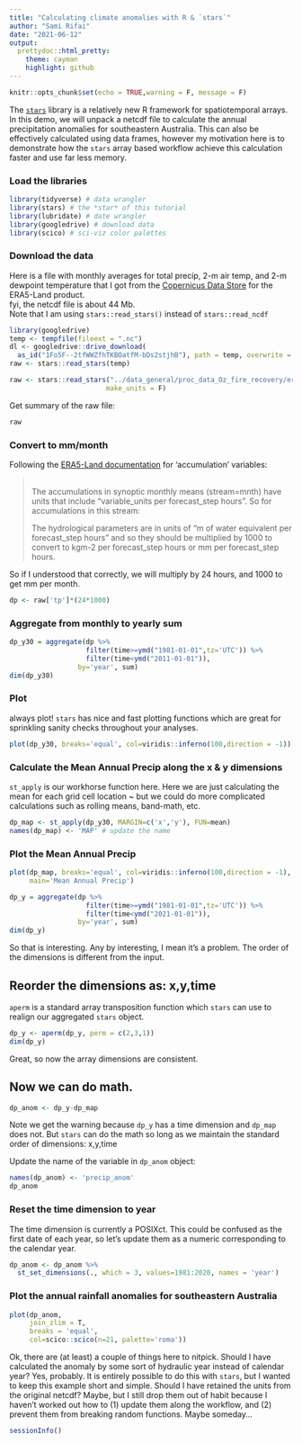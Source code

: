 ```yaml
---
title: "Calculating climate anomalies with R & `stars`"
author: "Sami Rifai"
date: "2021-06-12"
output:
  prettydoc::html_pretty:
    theme: cayman
    highlight: github
---
```


```r
knitr::opts_chunk$set(echo = TRUE,warning = F, message = F)
```

The [`stars`](https://r-spatial.github.io/stars/) library is a relatively new R framework for spatiotemporal arrays. In this demo, we will unpack a netcdf file to calculate the annual precipitation anomalies for southeastern Australia. This can also be effectively calculated using data frames, however my motivation here is to demonstrate how the `stars` array based workflow achieve this calculation faster and use far less memory.

### Load the libraries

```r
library(tidyverse) # data wrangler
library(stars) # the *star* of this tutorial
library(lubridate) # date wrangler
library(googledrive) # download data
library(scico) # sci-viz color palettes
```

### Download the data

Here is a file with monthly averages for total precip, 2-m air temp, and 2-m dewpoint temperature that I got from the [Copernicus Data Store](https://cds.climate.copernicus.eu/cdsapp#!/dataset/reanalysis-era5-land-monthly-means?tab=form) for the ERA5-Land product.\
fyi, the netcdf file is about 44 Mb.\
Note that I am using `stars::read_stars()` instead of `stars::read_ncdf`

```r
library(googledrive)
temp <- tempfile(fileext = ".nc")
dl <- googledrive::drive_download(
  as_id("1Fo5F--2tfWWZfhTKBOatfM-bDs2stjhB"), path = temp, overwrite = TRUE)
raw <- stars::read_stars(temp)
```

```r
raw <- stars::read_stars("../data_general/proc_data_Oz_fire_recovery/era5-totprecip-t2m-d2m-SEOZ.nc", 
                        make_units = F)
```

Get summary of the raw file:

```r
raw
```

### Convert to mm/month

Following the [ERA5-Land documentation](https://confluence.ecmwf.int/display/CKB/ERA5-Land%3A+data+documentation#ERA5Land:datadocumentation-accumulationsAccumulations) for 'accumulation' variables:

> \
> The accumulations in synoptic monthly means (stream=mnth) have units that include "variable_units per forecast_step hours". So for accumulations in this stream:
>
> The hydrological parameters are in units of "m of water equivalent per forecast_step hours" and so they should be multiplied by 1000 to convert to kgm-2 per forecast_step hours or mm per forecast_step hours.

So if I understood that correctly, we will multiply by 24 hours, and 1000 to get mm per month.

```r
dp <- raw['tp']*(24*1000)
```

### Aggregate from monthly to yearly sum

```r
dp_y30 = aggregate(dp %>% 
                   filter(time>=ymd("1981-01-01",tz='UTC')) %>% 
                   filter(time<ymd("2011-01-01")), 
                 by='year', sum)
dim(dp_y30)
```

### Plot

always plot! `stars` has nice and fast plotting functions which are great for sprinkling sanity checks throughout your analyses.

```r
plot(dp_y30, breaks='equal', col=viridis::inferno(100,direction = -1))
```

### Calculate the Mean Annual Precip along the x & y dimensions

`st_apply` is our workhorse function here. Here we are just calculating the mean for each grid cell location \~ but we could do more complicated calculations such as rolling means, band-math, etc.

```r
dp_map <- st_apply(dp_y30, MARGIN=c('x','y'), FUN=mean)
names(dp_map) <- 'MAP' # update the name
```

### Plot the Mean Annual Precip

```r
plot(dp_map, breaks='equal', col=viridis::inferno(100,direction = -1), 
     main='Mean Annual Precip')
```

```r
dp_y = aggregate(dp %>% 
                   filter(time>=ymd("1981-01-01",tz='UTC')) %>% 
                   filter(time<ymd("2021-01-01")), 
                 by='year', sum)
dim(dp_y)
```

So that is interesting. Any by interesting, I mean it's a problem. The order of the dimensions is different from the input.

## Reorder the dimensions as: x,y,time

`aperm` is a standard array transposition function which `stars` can use to realign our aggregated `stars` object.

```r
dp_y <- aperm(dp_y, perm = c(2,3,1))
dim(dp_y)
```

Great, so now the array dimensions are consistent.

## Now we can do math.

```r
dp_anom <- dp_y-dp_map

```

Note we get the warning because `dp_y` has a time dimension and `dp_map` does not. But `stars` can do the math so long as we maintain the standard order of dimensions: x,y,time

Update the name of the variable in `dp_anom` object:

```r
names(dp_anom) <- 'precip_anom'
dp_anom
```

### Reset the time dimension to year

The time dimension is currently a POSIXct. This could be confused as the first date of each year, so let's update them as a numeric corresponding to the calendar year.

```r
dp_anom <- dp_anom %>% 
  st_set_dimensions(., which = 3, values=1981:2020, names = 'year')
```

### Plot the annual rainfall anomalies for southeastern Australia

```r
plot(dp_anom,
     join_zlim = T,
     breaks = 'equal',
     col=scico::scico(n=21, palette='roma'))
```

Ok, there are (at least) a couple of things here to nitpick. Should I have calculated the anomaly by some sort of hydraulic year instead of calendar year? Yes, probably. It is entirely possible to do this with `stars`, but I wanted to keep this example short and simple. Should I have retained the units from the original netcdf? Maybe, but I still drop them out of habit because I haven't worked out how to (1) update them along the workflow, and (2) prevent them from breaking random functions. Maybe someday...

```r
sessionInfo()
```
